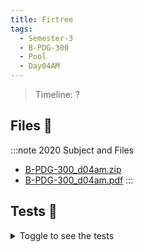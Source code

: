 ```yaml
---
title: Firtree
tags:
  - Semester-3
  - B-PDG-300
  - Pool
  - Day04AM
---
```

> Timeline: ?


## Files 📂

:::note 2020 Subject and Files
- [B-PDG-300_d04am.zip](https://github.com/Studio-17/Epitech-Subjects/raw/main/Semester-3/B-PDG-300/Pool/Day04AM/B-PDG-300_d04am.zip)
- [B-PDG-300_d04am.pdf](https://github.com/Studio-17/Epitech-Subjects/raw/main/Semester-3/B-PDG-300/Pool/Day04AM/B-PDG-300_d04am.pdf)
:::

## Tests 🤖
<details>
  <summary>Toggle to see the tests</summary>
  <div>
Yo
  </div>
</details>


